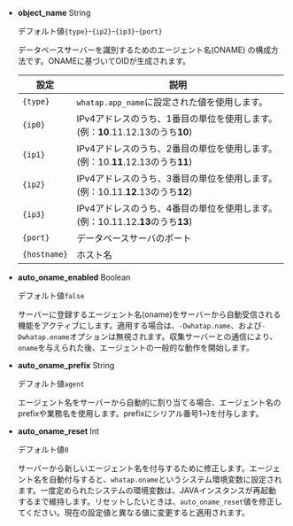 - **object_name** <span class='type'>String</span>

  デフォルト値`{type}`-`{ip2}`-`{ip3}`-`{port}`

  データベースサーバーを識別するためのエージェント名(ONAME) の構成方法です。ONAMEに基づいてOIDが生成されます。

  | 設定           | 説明                                                                       |
  | ------------ | ------------------------------------------------------------------------ |
  | `{type}`     | `whatap.app_name`に設定された値を使用します。                                          |
  | `{ip0}`      | IPv4アドレスのうち、1番目の単位を使用します。(例：**10**.11.12.13のうち**10**) |
  | `{ip1}`      | IPv4アドレスのうち、2番目の単位を使用します。(例：10.**11**.12.13のうち**11**) |
  | `{ip2}`      | IPv4アドレスのうち、3番目の単位を使用します。(例：10.11.**12**.13のうち**12**) |
  | `{ip3}`      | IPv4アドレスのうち、4番目の単位を使用します。(例：10.11.12.**13**のうち**13**) |
  | `{port}`     | データベースサーバのポート                                                            |
  | `{hostname}` | ホスト名                                                                     |

- **auto_oname_enabled** <span class='type'>Boolean</span>

  デフォルト値`false`

  サーバーに登録するエージェント名(oname)をサーバーから自動受信される機能をアクティブにします。適用する場合は、`-Dwhatap.name`、および`-Dwhatap.oname`オプションは無視されます。収集サーバーとの通信により、`oname`を与えられた後、エージェントの一般的な動作を開始します。

- **auto_oname_prefix** <span class='type'>String</span>

  デフォルト値`agent`

  エージェント名をサーバーから自動的に割り当てる場合、エージェント名のprefixや業務名を使用します。prefixにシリアル番号1~)を付与します。

- **auto_oname_reset** <span class='type'>Int</span>

  デフォルト値`0`

  サーバーから新しいエージェント名を付与するために修正します。エージェント名を自動付与すると、`whatap.oname`というシステム環境変数に設定されます。一度定められたシステムの環境変数は、JAVAインスタンスが再起動するまで維持します。リセットしたいときは、`auto_oname_reset`値を修正してください。現在の設定値と異なる値に変更すると適用されます。
